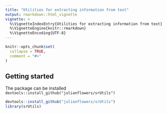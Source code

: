 ```yaml
---
title: "Utilities for extracting information from text"
output: rmarkdown::html_vignette
vignette: >
  %\VignetteIndexEntry{Utilities for extracting information from text}
  %\VignetteEngine{knitr::rmarkdown}
  %\VignetteEncoding{UTF-8}
---
```


```r
knitr::opts_chunk$set(
  collapse = TRUE,
  comment = "#>"
)
```

## Getting started

The package can be installed `devtools::install_github("julianflowers/srUtils")`

```r
devtools::install_github("julianflowers/srUtils")
library(srUtils)
```

